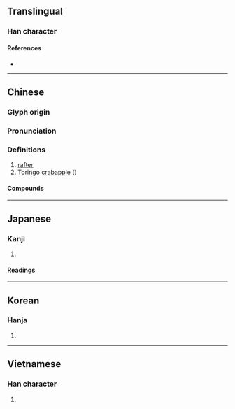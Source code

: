 {{character info/new}}
==Translingual==

===Han character===
{{Han char|rn=75|rad=木|as=07|sn=11|four=47927|canj=DNBG,DNBQ,XDNBQ|ids=⿰木角}}

====References====
* {{Han ref|kx=0527.120|dkj=14813|dj=0916.050|hdz=21218.050|uh=6877|ud=26743|bh=D5C1|bd=54721}}

----

==Chinese==
{{zh-forms}}

===Glyph origin===
{{Han etym}}

===Pronunciation===
{{zh-pron
|m=jué
|m-s=
|c=gok3
|c-t=
|g=
|h=pfs=
|j=
|mb=
|md=
|mn=
|mn-t=
|w=
|x=
|mc=y
|oc=y
|ma=
|cat=n,pn
}}

===Definitions===
{{zh-hanzi}}

# [[rafter]]
# Toringo [[crabapple]] ({{taxlink|Malus toringo|species|noshow=1}})

====Compounds====
{{zh-der|椽桷}}

----

==Japanese==

===Kanji===
{{ja-kanji|grade=|rs=木07}}

# {{defn|lang=ja|sort=木07}}

====Readings====
{{ja-readings
|goon=かく
|kanon=かく
|kun=たるき}}

----

==Korean==

===Hanja===
{{ko-hanja|hangeul=각|eumhun=|rv=gak|mr=kak|y=kak}}

# {{defn|lang=ko|sort=木07}}

----

==Vietnamese==

===Han character===
{{vi-hantu|rs=木07|dác}}

# {{defn|lang=vi|sort=木07}}